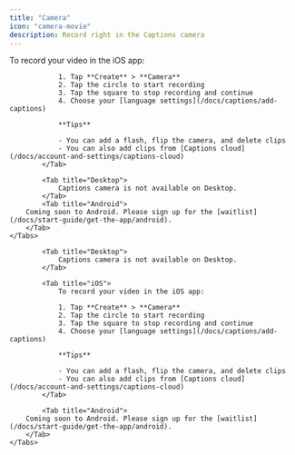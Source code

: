 ```yaml
---
title: "Camera"
icon: "camera-movie"
description: Record right in the Captions camera
---
```


<div id="ios-tab">
    <Tabs>
            <Tab title="iOS">
                To record your video in the iOS app:

                1. Tap **Create** > **Camera**
                2. Tap the circle to start recording
                3. Tap the square to stop recording and continue
                4. Choose your [language settings](/docs/captions/add-captions)

                **Tips**

                - You can add a flash, flip the camera, and delete clips
                - You can also add clips from [Captions cloud](/docs/account-and-settings/captions-cloud)
            </Tab>

            <Tab title="Desktop">
                Captions camera is not available on Desktop.
            </Tab>
            <Tab title="Android">
        Coming soon to Android. Please sign up for the [waitlist](/docs/start-guide/get-the-app/android).
        </Tab>
    </Tabs>
</div>

<div id="desktop-tab">
    <Tabs>

            <Tab title="Desktop">
                Captions camera is not available on Desktop.
            </Tab>

            <Tab title="iOS">
                To record your video in the iOS app:

                1. Tap **Create** > **Camera**
                2. Tap the circle to start recording
                3. Tap the square to stop recording and continue
                4. Choose your [language settings](/docs/captions/add-captions)

                **Tips**

                - You can add a flash, flip the camera, and delete clips
                - You can also add clips from [Captions cloud](/docs/account-and-settings/captions-cloud)
            </Tab>

            <Tab title="Android">
        Coming soon to Android. Please sign up for the [waitlist](/docs/start-guide/get-the-app/android).
        </Tab>
    </Tabs>
</div>